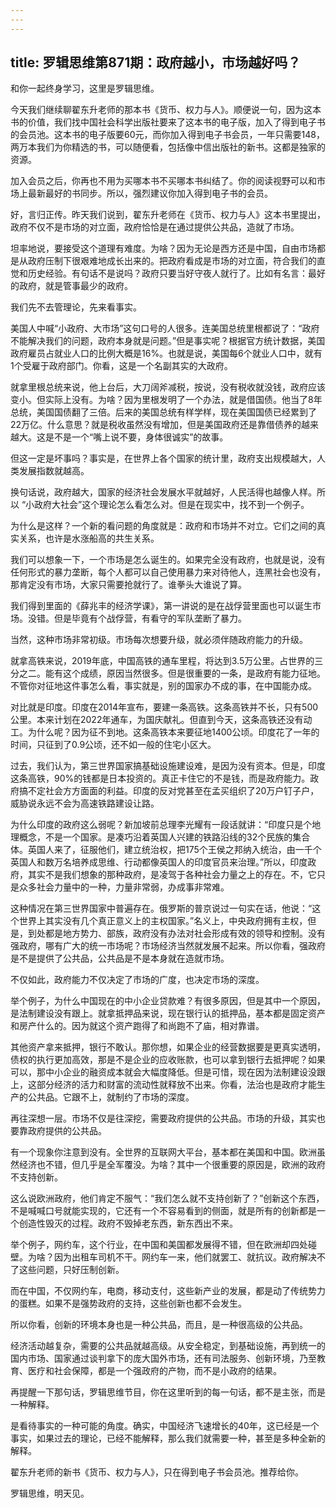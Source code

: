 ```yaml
---
---
---
```

title: 罗辑思维第871期：政府越小，市场越好吗？
---

和你一起终身学习，这里是罗辑思维。

今天我们继续聊翟东升老师的那本书《货币、权力与人》。顺便说一句，因为这本书的价值，我们找中国社会科学出版社要来了这本书的电子版，加入了得到电子书的会员池。这本书的电子版要60元，而你加入得到电子书会员，一年只需要148，两万本我们为你精选的书，可以随便看，包括像中信出版社的新书。这都是独家的资源。

加入会员之后，你再也不用为买哪本书不买哪本书纠结了。你的阅读视野可以和市场上最新最好的书同步。所以，强烈建议你加入得到电子书的会员。

好，言归正传。昨天我们说到，翟东升老师在《货币、权力与人》这本书里提出，政府不仅不是市场的对立面，政府恰恰是在通过提供公共品，造就了市场。

坦率地说，要接受这个道理有难度。为啥？因为无论是西方还是中国，自由市场都是从政府压制下很艰难地成长出来的。把政府看成是市场的对立面，符合我们的直觉和历史经验。有句话不是说吗？政府只要当好守夜人就行了。比如有名言：最好的政府，就是管事最少的政府。

我们先不去管理论，先来看事实。

美国人中喊“小政府、大市场”这句口号的人很多。连美国总统里根都说了：“政府不能解决我们的问题，政府本身就是问题。”但是事实呢？根据官方统计数据，美国政府雇员占就业人口的比例大概是16%。也就是说，美国每6个就业人口中，就有1个受雇于政府部门。你看，这是一个名副其实的大政府。

就拿里根总统来说，他上台后，大刀阔斧减税，按说，没有税收就没钱，政府应该变小。但实际上没有。为啥？因为里根发明了一个办法，就是借国债。他当了8年总统，美国国债翻了三倍。后来的美国总统有样学样，现在美国国债已经累到了22万亿。什么意思？就是税收虽然没有增加，但是美国政府还是靠借债养的越来越大。这是不是一个“嘴上说不要，身体很诚实”的故事。

但这一定是坏事吗？事实是，在世界上各个国家的统计里，政府支出规模越大，人类发展指数就越高。

换句话说，政府越大，国家的经济社会发展水平就越好，人民活得也越像人样。所以 “小政府大社会”这个理论怎么看怎么对。但是在现实中，找不到一个例子。

为什么是这样？一个新的看问题的角度就是：政府和市场并不对立。它们之间的真实关系，也许是水涨船高的共生关系。

我们可以想象一下，一个市场是怎么诞生的。如果完全没有政府，也就是说，没有任何形式的暴力垄断，每个人都可以自己使用暴力来对待他人，连黑社会也没有，那肯定没有市场，大家只需要抢就行了。谁拳头大谁说了算。

我们得到里面的《薛兆丰的经济学课》，第一讲说的是在战俘营里面也可以诞生市场。没错。但是毕竟有个战俘营，有看守的军队垄断了暴力。

当然，这种市场非常初级。市场每次想要升级，就必须伴随政府能力的升级。

就拿高铁来说，2019年底，中国高铁的通车里程，将达到3.5万公里。占世界的三分之二。能有这个成绩，原因当然很多。但是很重要的一条，是政府有能力征地。不管你对征地这件事怎么看，事实就是，别的国家办不成的事，在中国能办成。

对比就是印度。印度在2014年宣布，要建一条高铁。这条高铁并不长，只有500公里。本来计划在2022年通车，为国庆献礼。但直到今天，这条高铁还没有动工。为什么呢？因为征不到地。这条高铁本来要征地1400公顷。印度花了一年的时间，只征到了0.9公顷，还不如一般的住宅小区大。

过去，我们认为，第三世界国家搞基础设施建设难，是因为没有资本。但是，印度这条高铁，90%的钱都是日本投资的。真正卡住它的不是钱，而是政府能力。政府搞不定社会方方面面的利益。印度的反对党甚至在孟买组织了20万户钉子户，威胁说永远不会为高速铁路建设让路。

为什么印度的政府这么弱呢？新加坡前总理李光耀有一段话就讲：“印度只是个地理概念，不是一个国家。是凑巧沿着英国人兴建的铁路沿线的32个民族的集合体。英国人来了，征服他们，建立统治权，把175个王侯之邦纳入统治，由一千个英国人和数万名培养成思维、行动都像英国人的印度官员来治理。”所以，印度政府，其实不是我们想象的那种政府，是凌驾于各种社会力量之上的存在。不，它只是众多社会力量中的一种，力量非常弱，办成事非常难。

这种情况在第三世界国家中普遍存在。俄罗斯的普京说过一句实在话，他说：“这个世界上其实没有几个真正意义上的主权国家。”名义上，中央政府拥有主权，但是，到处都是地方势力、部族，政府没有办法对社会形成有效的领导和控制。没有强政府，哪有广大的统一市场呢？市场经济当然就发展不起来。所以你看，强政府是不是提供了公共品，公共品是不是本身就在造就市场。

不仅如此，政府能力不仅决定了市场的广度，也决定市场的深度。

举个例子，为什么中国现在的中小企业贷款难？有很多原因，但是其中一个原因，是法制建设没有跟上。就拿抵押品来说，现在银行认的抵押品，基本都是固定资产和房产什么的。因为就这个资产跑得了和尚跑不了庙，相对靠谱。

其他资产拿来抵押，银行不敢认。那你想，如果企业的经营数据要是更真实透明，债权的执行更加高效，那是不是企业的应收账款，也可以拿到银行去抵押呢？如果可以，那中小企业的融资成本就会大幅度降低。但是可惜，现在因为法制建设没跟上，这部分经济的活力和财富的流动性就释放不出来。你看，法治也是政府才能生产的公共品。它跟不上，就制约了市场的深度。

再往深想一层。市场不仅是往深挖，需要政府提供的公共品。市场的升级，其实也要靠政府提供的公共品。

有一个现象你注意到没有。全世界的互联网大平台，基本都在美国和中国。欧洲虽然经济也不错，但几乎是全军覆没。为啥？其中一个很重要的原因是，欧洲的政府不支持创新。

这么说欧洲政府，他们肯定不服气：“我们怎么就不支持创新了？”创新这个东西，不是喊喊口号就能实现的，它还有一个不容易看到的侧面，就是所有的创新都是一个创造性毁灭的过程。政府不毁掉老东西，新东西出不来。

举个例子，网约车，这个行业，在中国和美国都发展得不错，但在欧洲却四处碰壁。为啥？因为出租车司机不干。网约车一来，他们就罢工、就抗议。政府解决不了这些问题，只好压制创新。

而在中国，不仅网约车，电商，移动支付，这些新产业的发展，都是动了传统势力的蛋糕。如果不是强势政府的支持，这些创新也都不会发生。

所以你看，创新的环境本身也是一种公共品，而且，是一种很高级的公共品。

经济活动越复杂，需要的公共品就越高级。从安全稳定，到基础设施，再到统一的国内市场、国家通过谈判拿下的庞大国外市场，还有司法服务、创新环境，乃至教育、医疗和社会保障，都是一个强政府的产物，而不是小政府的结果。

再提醒一下那句话，罗辑思维节目，你在这里听到的每一句话，都不是主张，而是一种解释。

是看待事实的一种可能的角度。确实，中国经济飞速增长的40年，这已经是一个事实，如果过去的理论，已经不能解释，那么我们就需要一种，甚至是多种全新的解释。

翟东升老师的新书《货币、权力与人》，只在得到电子书会员池。推荐给你。

罗辑思维，明天见。

